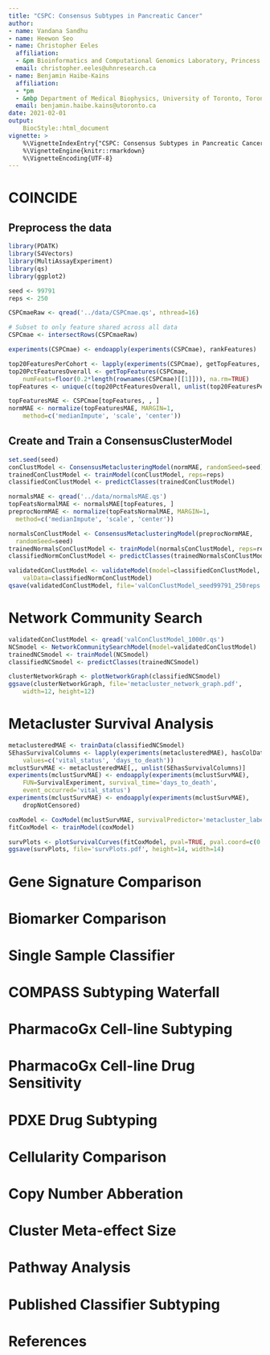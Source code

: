 ```yaml
---
title: "CSPC: Consensus Subtypes in Pancreatic Cancer"
author:
- name: Vandana Sandhu
- name: Heewon Seo
- name: Christopher Eeles
  affiliation:
  - &pm Bioinformatics and Computational Genomics Laboratory, Princess Margaret Cancer Center, University Health Network, Toronto, Ontario, Canada
  email: christopher.eeles@uhnresearch.ca
- name: Benjamin Haibe-Kains
  affiliation:
  - *pm
  - &mbp Department of Medical Biophysics, University of Toronto, Toronto, Canada
  email: benjamin.haibe.kains@utoronto.ca
date: 2021-02-01
output:
    BiocStyle::html_document
vignette: >
    %\VignetteIndexEntry{"CSPC: Consensus Subtypes in Pancreatic Cancer"}
    %\VignetteEngine{knitr::rmarkdown}
    %\VignetteEncoding{UTF-8}
---
```


# COINCIDE

## Preprocess the data

```r
library(PDATK)
library(S4Vectors)
library(MultiAssayExperiment)
library(qs)
library(ggplot2)

seed <- 99791
reps <- 250

CSPCmaeRaw <- qread('../data/CSPCmae.qs', nthread=16)

# Subset to only feature shared across all data
CSPCmae <- intersectRows(CSPCmaeRaw)
```

```r
experiments(CSPCmae) <- endoapply(experiments(CSPCmae), rankFeatures)

top20FeaturesPerCohort <- lapply(experiments(CSPCmae), getTopFeatures, numFeats=20)
top20PctFeaturesOverall <- getTopFeatures(CSPCmae, 
    numFeats=floor(0.2*length(rownames(CSPCmae)[[1]])), na.rm=TRUE)
topFeatures <- unique(c(top20PctFeaturesOverall, unlist(top20FeaturesPerCohort)))
```

```r
topFeaturesMAE <- CSPCmae[topFeatures, , ]
normMAE <- normalize(topFeaturesMAE, MARGIN=1, 
    method=c('medianImpute', 'scale', 'center'))
```

## Create and Train a ConsensusClusterModel

```r
set.seed(seed)
conClustModel <- ConsensusMetaclusteringModel(normMAE, randomSeed=seed)
trainedConClustModel <- trainModel(conClustModel, reps=reps)
classifiedConClustModel <- predictClasses(trainedConClustModel)
```

```r
normalsMAE <- qread('../data/normalsMAE.qs')
topFeatsNormalMAE <- normalsMAE[topFeatures, ]
preprocNormMAE <- normalize(topFeatsNormalMAE, MARGIN=1,
  method=c('medianImpute', 'scale', 'center'))
```

```r
normalsConClustModel <- ConsensusMetaclusteringModel(preprocNormMAE, 
  randomSeed=seed)
trainedNormalsConClustModel <- trainModel(normalsConClustModel, reps=reps)
classifiedNormConClustModel <- predictClasses(trainedNormalsConClustModel)
```

```r
validatedConClustModel <- validateModel(model=classifiedConClustModel, 
    valData=classifiedNormConClustModel)
qsave(validatedConClustModel, file='valConClustModel_seed99791_250reps.qs')
```

# Network Community Search

```r
validatedConClustModel <- qread('valConClustModel_1000r.qs')
NCSmodel <- NetworkCommunitySearchModel(model=validatedConClustModel)
trainedNCSmodel <- trainModel(NCSmodel)
classifiedNCSmodel <- predictClasses(trainedNCSmodel)
```

```r
clusterNetworkGraph <- plotNetworkGraph(classifiedNCSmodel)
ggsave(clusterNetworkGraph, file='metacluster_network_graph.pdf',
    width=12, height=12)
```

# Metacluster Survival Analysis

```r
metaclusteredMAE <- trainData(classifiedNCSmodel)
SEhasSurvivalColumns <- lapply(experiments(metaclusteredMAE), hasColDataColumns, 
    values=c('vital_status', 'days_to_death'))
mclustSurvMAE <- metaclusteredMAE[,, unlist(SEhasSurvivalColumns)]
experiments(mclustSurvMAE) <- endoapply(experiments(mclustSurvMAE), 
    FUN=SurvivalExperiment, survival_time='days_to_death', 
    event_occurred='vital_status')
experiments(mclustSurvMAE) <- endoapply(experiments(mclustSurvMAE), 
    dropNotCensored)
```

```r
coxModel <- CoxModel(mclustSurvMAE, survivalPredictor='metacluster_label')
fitCoxModel <- trainModel(coxModel)
```

```r
survPlots <- plotSurvivalCurves(fitCoxModel, pval=TRUE, pval.coord=c(0.9, 3000))
ggsave(survPlots, file='survPlots.pdf', height=14, width=14)
```

# Gene Signature Comparison




# Biomarker Comparison




# Single Sample Classifier




# COMPASS Subtyping Waterfall



# PharmacoGx Cell-line Subtyping




# PharmacoGx Cell-line Drug Sensitivity




# PDXE Drug Subtyping



# Cellularity Comparison




# Copy Number Abberation




# Cluster Meta-effect Size




# Pathway Analysis




# Published Classifier Subtyping



# References


